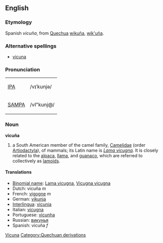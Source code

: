 ==English==
===Etymology=== 
Spanish ''vicuña'', from [[Quechua]] [[wikuña]], [[wik'uña]].  

===Alternative spellings===
* [[vicuna]]

===Pronunciation===
{| border=1 cellpadding=5
| [[w:IPA|IPA]] || /vɪˈkunjə/
|-
| [[w:SAMPA|SAMPA]] || /vI"kunj@/
|}

=== Noun ===
'''vicuña'''

# a South American member of the camel family, [[Camelidae]] (order [[Artiodactyla]]),  of mammals; its Latin name is ''[[Lama vicugna]]''. It is closely related to the [[alpaca]], [[llama]], and [[guanaco]], which are referred to collectively as [[lamoid|lamoids]].  

====Translations====
*[[Binomial name]]: [[Lama vicugna]], [[Vicugna vicugna]]
*Dutch: vicuña ''m''
*French: [[vigogne]] ''m''
*German: [[vikunja]]
*[[Interlingua]]: [[vicunia]]
*Italian: [[vicugna]]
*Portuguese: [[vicunha]]
*Russian: [[викунья]]
*Spanish: vicuña ''f''

[[Category:English words spelled with diacritics or ligatures|Vicuna]]
[[Category:Quechuan derivations]]